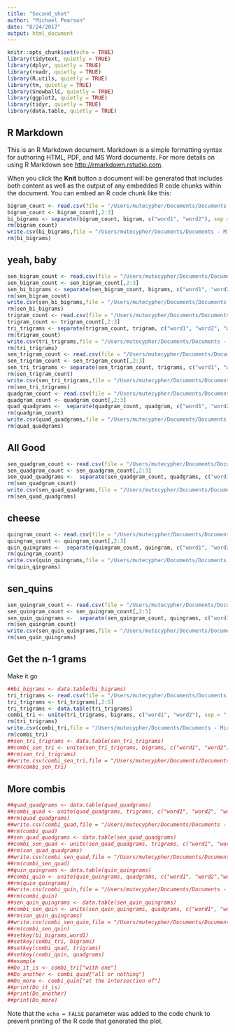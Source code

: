 ```yaml
---
title: "Second_shot"
author: "Michael Pearson"
date: "8/24/2017"
output: html_document
---
```


```r
knitr::opts_chunk$set(echo = TRUE)
library(tidytext, quietly = TRUE)
library(dplyr, quietly = TRUE)
library(readr, quietly = TRUE)
library(R.utils, quietly = TRUE)
library(tm, quietly = TRUE)
library(SnowballC, quietly = TRUE)
library(ggplot2, quietly = TRUE)
library(tidyr, quietly = TRUE)
library(data.table, quietly = TRUE)
```

## R Markdown

This is an R Markdown document. Markdown is a simple formatting syntax for authoring HTML, PDF, and MS Word documents. For more details on using R Markdown see <http://rmarkdown.rstudio.com>.

When you click the **Knit** button a document will be generated that includes both content as well as the output of any embedded R code chunks within the document. You can embed an R code chunk like this:

```r
bigram_count <- read.csv(file = "/Users/mutecypher/Documents/Documents - Michael’s iMac/Coursera/Capstone Project/processed/bigram_count.csv" )
bigram_count <- bigram_count[,2:3]
bi_bigrams <- separate(bigram_count, bigram, c("word1", "word2"), sep = " ")
rm(bigram_count)
write.csv(bi_bigrams,file = "/Users/mutecypher/Documents/Documents - Michael’s iMac/Coursera/Capstone Project/processed/bi_bigrams.csv" )
rm(bi_bigrams)
```

## yeah, baby

```r
sen_bigram_count <- read.csv(file = "/Users/mutecypher/Documents/Documents - Michael’s iMac/Coursera/Capstone Project/processed/sen_bigram_count.csv" )
sen_bigram_count <- sen_bigram_count[,2:3]
sen_bi_bigrams <- separate(sen_bigram_count, bigrams, c("word1", "word2"), sep = " ")
rm(sen_bigram_count)
write.csv(sen_bi_bigrams,file = "/Users/mutecypher/Documents/Documents - Michael’s iMac/Coursera/Capstone Project/processed/sen_bi_bigrams.csv" )
rm(sen_bi_bigrams)
trigram_count <- read.csv(file = "/Users/mutecypher/Documents/Documents - Michael’s iMac/Coursera/Capstone Project/processed/trigram_count.csv" )
trigram_count <- trigram_count[,2:3]
tri_trigrams <- separate(trigram_count, trigram, c("word1", "word2", "word3"), sep = " ")
rm(trigram_count)
write.csv(tri_trigrams,file = "/Users/mutecypher/Documents/Documents - Michael’s iMac/Coursera/Capstone Project/processed/tri_trigrams.csv" )
rm(tri_trigrams)
sen_trigram_count <- read.csv(file = "/Users/mutecypher/Documents/Documents - Michael’s iMac/Coursera/Capstone Project/processed/sen_trigram_count.csv" )
sen_trigram_count <- sen_trigram_count[,2:3]
sen_tri_trigrams <- separate(sen_trigram_count, trigrams, c("word1", "word2", "word3"), sep = " ")
rm(sen_trigram_count)
write.csv(sen_tri_trigrams,file = "/Users/mutecypher/Documents/Documents - Michael’s iMac/Coursera/Capstone Project/processed/sen_tri_trigrams.csv" )
rm(sen_tri_trigrams)
quadgram_count <- read.csv(file = "/Users/mutecypher/Documents/Documents - Michael’s iMac/Coursera/Capstone Project/processed/quadgram_count.csv" )
quadgram_count <- quadgram_count[,2:3]
quad_quadgrams <-  separate(quadgram_count, quadgram, c("word1", "word2", "word3", "word4"), sep = " ")
rm(quadgram_count)
write.csv(quad_quadgrams,file = "/Users/mutecypher/Documents/Documents - Michael’s iMac/Coursera/Capstone Project/processed/quad_quadgrams.csv" )
rm(quad_quadgrams)
```

## All Good

```r
sen_quadgram_count <- read.csv(file = "/Users/mutecypher/Documents/Documents - Michael’s iMac/Coursera/Capstone Project/processed/sen_quadgram_count.csv" )
sen_quadgram_count <- sen_quadgram_count[,2:3]
sen_quad_quadgrams <-  separate(sen_quadgram_count, quadgrams, c("word1", "word2", "word3", "word4"), sep = " ")
rm(sen_quadgram_count)
write.csv(sen_quad_quadgrams,file = "/Users/mutecypher/Documents/Documents - Michael’s iMac/Coursera/Capstone Project/processed/sen_quad_quadgrams.csv" )
rm(sen_quad_quadgrams)
```

## cheese

```r
quingram_count <- read.csv(file = "/Users/mutecypher/Documents/Documents - Michael’s iMac/Coursera/Capstone Project/processed/quingram_count.csv" )
quingram_count <- quingram_count[,2:3]
quin_quingrams <-  separate(quingram_count, quingram, c("word1", "word2", "word3", "word4", "word5"), sep = " ")
rm(quingram_count)
write.csv(quin_quingrams,file = "/Users/mutecypher/Documents/Documents - Michael’s iMac/Coursera/Capstone Project/processed/quin_quingrams.csv" )
rm(quin_qingrams)
```
## sen_quins

```r
sen_quingram_count <- read.csv(file = "/Users/mutecypher/Documents/Documents - Michael’s iMac/Coursera/Capstone Project/processed/sen_quingram_count.csv" )
sen_quingram_count <- sen_quingram_count[,2:3]
sen_quin_quingrams <-  separate(sen_quingram_count, quingrams, c("word1", "word2", "word3", "word4", "word5"), sep = " ")
rm(sen_quingram_count)
write.csv(sen_quin_quingrams,file = "/Users/mutecypher/Documents/Documents - Michael’s iMac/Coursera/Capstone Project/processed/sen_quin_quingrams.csv" )
rm(sen_quin_quingrams)
```

## Get the n-1 grams

Make it go

```r
##bi_bigrams <- data.table(bi_bigrams)
tri_trigrams <- read.csv(file = "/Users/mutecypher/Documents/Documents - Michael’s iMac/Coursera/Capstone Project/processed/tri_trigrams.csv" )
tri_trigrams <- tri_trigrams[,2:5]
tri_trigrams <- data.table(tri_trigrams)
combi_tri <- unite(tri_trigrams, bigrams, c("word1", "word2"), sep = " ")
rm(tri_trigrams)
write.csv(combi_tri,file = "/Users/mutecypher/Documents/Documents - Michael’s iMac/Coursera/Capstone Project/processed/combi_trigrams.csv" )
rm(combi_tri)
##sen_tri_trigrams <- data.table(sen_tri_trigrams)
##combi_sen_tri <- unite(sen_tri_trigrams, bigrams, c("word1", "word2"), sep = " ")
##rm(sen_tri_trigrams)
##write.csv(combi_sen_tri,file = "/Users/mutecypher/Documents/Documents - Michael’s iMac/Coursera/Capstone Project/processed/combi_trigrams.csv" )
##rm(combi_sen_tri)
```

## More combis

```r

##quad_quadgrams <- data.table(quad_quadgrams)
##combi_quad <- unite(quad_quadgrams, trigrams, c("word1", "word2", "word3"), sep = " ")
##rm(quad_quadgrams)
##write.csv(combi_quad,file = "/Users/mutecypher/Documents/Documents - Michael’s iMac/Coursera/Capstone Project/processed/combi_quadgrams.csv" )
##rm(combi_quad)
##sen_quad_quadgrams <- data.table(sen_quad_quadgrams)
##combi_sen_quad <- unite(sen_quad_quadgrams, trigrams, c("word1", "word2", "word3"), sep = " ")
##rm(sen_quad_quadgrams)
##write.csv(combi_sen_quad,file = "/Users/mutecypher/Documents/Documents - Michael’s iMac/Coursera/Capstone Project/processed/combi_quadgrams.csv" )
##rm(combi_sen_quad)
##quin_quingrams <- data.table(quin_quingrams)
##combi_quin <- unite(quin_quingrams, quadgrams, c("word1", "word2","word3", "word4"), sep = " ")
##rm(quin_quingrams)
##write.csv(combi_quin,file = "/Users/mutecypher/Documents/Documents - Michael’s iMac/Coursera/Capstone Project/processed/combi_quingrams.csv")
##rm(combi_quin)
##sen_quin_quingrams <- data.table(sen_quin_quingrams)
##combi_sen_quin <- unite(sen_quin_quingrams, quadgrams, c("word1", "word2","word3", "word4"), sep = " ")
##rm(sen_quin_quingrams)
##write.csv(combi_sen_quin,file = "/Users/mutecypher/Documents/Documents - Michael’s iMac/Coursera/Capstone Project/processed/combi_quingrams.csv")
##rm(combi_sen_quin)
##setkey(bi_bigrams,word1)
##setkey(combi_tri, bigrams)
##setkey(combi_quad, trigrams)
##setkey(combi_quin, quadgrams)
##example
##Do_it_is <- combi_tri["with one"]
##Do_another <- combi_quad["all or nothing"]
##Do_more <- combi_quin["at the intersection of"]
##print(Do_it_is)
##print(Do_another)
##print(Do_more)
```

Note that the `echo = FALSE` parameter was added to the code chunk to prevent printing of the R code that generated the plot.

